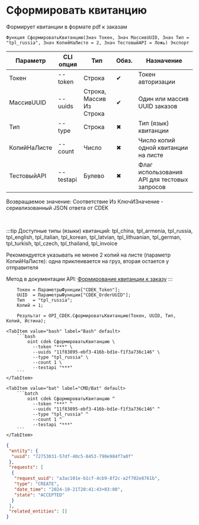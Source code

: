 ﻿---
sidebar_position: 8
description: Сформировать квитанцию и другие функции для работы с CDEK в Открытом пакете интеграций - бесплатной open-source библиотеке интеграций для 1С:Предприятие 8, OneScript и CLI
keywords: [1C, 1С, 1С:Предприятие, 1С:Предприятие 8.3, API, Интеграция, Сервисы, Обмен, OneScript, CLI, CDEK]
---


# Сформировать квитанцию
 Формирует квитанции в формате pdf к заказам



`Функция СформироватьКвитанцию(Знач Токен, Знач МассивUUID, Знач Тип = "tpl_russia", Знач КопийНаЛисте = 2, Знач ТестовыйAPI = Ложь) Экспорт`

  | Параметр | CLI опция | Тип | Обяз. | Назначение |
  |-|-|-|-|-|
  | Токен | --token | Строка | &#x2714; | Токен авторизации |
  | МассивUUID | --uuids | Строка, Массив Из Строка | &#x2714; | Один или массив UUID заказов |
  | Тип | --type | Строка | &#x2716; | Тип (язык) квитанции |
  | КопийНаЛисте | --count | Число | &#x2716; | Число копий одной квитанции на листе |
  | ТестовыйAPI | --testapi | Булево | &#x2716; | Флаг использования API для тестовых запросов |

  
  Возвращаемое значение:   Соответствие Из КлючИЗначение - сериализованный JSON ответа от CDEK

<br/>

:::tip
Доступные типы (языки) квитанций: tpl_china, tpl_armenia, tpl_russia, tpl_english, tpl_italian, tpl_korean, tpl_latvian, tpl_lithuanian, tpl_german, tpl_turkish, tpl_czech, tpl_thailand, tpl_invoice

Рекомендуется указывать не менее 2 копий на листе (параметр КопийНаЛисте): одна приклеивается на груз, вторая остается у отправителя

Метод в документации API: [Формирование квитанции к заказу](https://api-docs.cdek.ru/36967276.html)
:::
<br/>



```bsl title="Пример использования для 1С:Предприятие/OneScript"
    Токен = ПараметрыФункции["CDEK_Token"];
    UUID  = ПараметрыФункции["CDEK_OrderUUID"];
    Тип   = "tpl_russia";
    Копий = 1;

    Результат = OPI_CDEK.СформироватьКвитанцию(Токен, UUID, Тип, Копий, Истина);
```
    

 <Tabs>
  
    <TabItem value="bash" label="Bash" default>
        ```bash
            oint cdek СформироватьКвитанцию \
              --token "***" \
              --uuids "11f83895-ebf3-416b-bd1e-f1f3a736c146" \
              --type "tpl_russia" \
              --count 1 \
              --testapi "***"
        ```
    </TabItem>
  
    <TabItem value="bat" label="CMD/Bat" default>
        ```batch
            oint cdek СформироватьКвитанцию ^
              --token "***" ^
              --uuids "11f83895-ebf3-416b-bd1e-f1f3a736c146" ^
              --type "tpl_russia" ^
              --count 1 ^
              --testapi "***"
        ```
    </TabItem>
</Tabs>


```json title="Результат"
{
 "entity": {
  "uuid": "72753031-57df-40c5-8453-790e984f7a0f"
 },
 "requests": [
  {
   "request_uuid": "a3ac101e-b1cf-4cb9-8f2c-a2f702e8761b",
   "type": "CREATE",
   "date_time": "2024-10-21T20:41:43+03:00",
   "state": "ACCEPTED"
  }
 ],
 "related_entities": []
}
```
